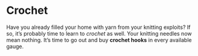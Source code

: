 # Crochet
Have you already filled your home with yarn from your knitting exploits? If so, it's probably time to learn to *crochet* as well.
Your knitting needles now mean nothing. It's time to go out and buy **crochet hooks** in every available gauge.
